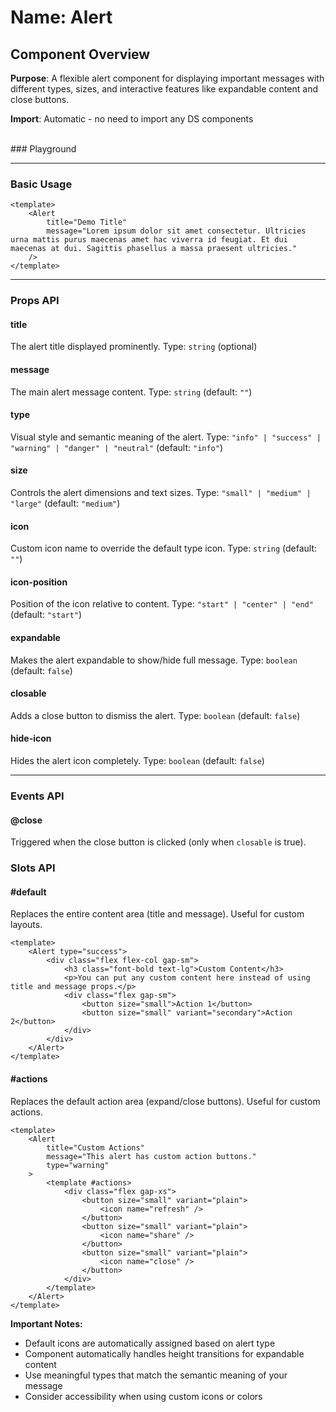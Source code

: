 
<Meta of={Alert} />

# Name: Alert
## Component Overview

**Purpose**: A flexible alert component for displaying important messages with different types, sizes, and interactive features like expandable content and close buttons.

**Import**: Automatic - no need to import any DS components

<br />
### Playground

<Canvas of={Alert.Primary} />
<Controls />

---

### Basic Usage

```vue
<template>
    <Alert 
        title="Demo Title" 
        message="Lorem ipsum dolor sit amet consectetur. Ultricies urna mattis purus maecenas amet hac viverra id feugiat. Et dui maecenas at dui. Sagittis phasellus a massa praesent ultricies."
    />
</template>
```

<Canvas sourceState="none" of={Alert.Primary} />

---

### Props API

#### title
The alert title displayed prominently. Type: `string` (optional)

#### message
The main alert message content. Type: `string` (default: `""`)

#### type
Visual style and semantic meaning of the alert. Type: `"info" | "success" | "warning" | "danger" | "neutral"` (default: `"info"`)

<Canvas sourceState="none" of={Alert.Types} />

#### size
Controls the alert dimensions and text sizes. Type: `"small" | "medium" | "large"` (default: `"medium"`)

<Canvas sourceState="none" of={Alert.Sizes} />

#### icon
Custom icon name to override the default type icon. Type: `string` (default: `""`)

#### icon-position
Position of the icon relative to content. Type: `"start" | "center" | "end"` (default: `"start"`)

<Canvas sourceState="none" of={Alert.IconPositions} />

#### expandable
Makes the alert expandable to show/hide full message. Type: `boolean` (default: `false`)

<Canvas sourceState="none" of={Alert.Expandable} />

#### closable
Adds a close button to dismiss the alert. Type: `boolean` (default: `false`)

<Canvas sourceState="none" of={Alert.Closable} />

#### hide-icon
Hides the alert icon completely. Type: `boolean` (default: `false`)

<Canvas sourceState="none" of={Alert.HideIcon} />

---

### Events API

#### @close
Triggered when the close button is clicked (only when `closable` is true).

### Slots API

#### #default
Replaces the entire content area (title and message). Useful for custom layouts.

```vue
<template>
    <Alert type="success">
        <div class="flex flex-col gap-sm">
            <h3 class="font-bold text-lg">Custom Content</h3>
            <p>You can put any custom content here instead of using title and message props.</p>
            <div class="flex gap-sm">
                <button size="small">Action 1</button>
                <button size="small" variant="secondary">Action 2</button>
            </div>
        </div>
    </Alert>
</template>
```

#### #actions
Replaces the default action area (expand/close buttons). Useful for custom actions.

```vue
<template>
    <Alert 
        title="Custom Actions" 
        message="This alert has custom action buttons."
        type="warning"
    >
        <template #actions>
            <div class="flex gap-xs">
                <button size="small" variant="plain">
                    <icon name="refresh" />
                </button>
                <button size="small" variant="plain">
                    <icon name="share" />
                </button>
                <button size="small" variant="plain">
                    <icon name="close" />
                </button>
            </div>
        </template>
    </Alert>
</template>
```

**Important Notes:**
- Default icons are automatically assigned based on alert type
- Component automatically handles height transitions for expandable content
- Use meaningful types that match the semantic meaning of your message
- Consider accessibility when using custom icons or colors
